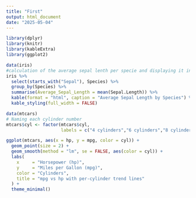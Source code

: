 ```yaml
---
title: "First"
output: html_document
date: "2025-05-04"
---
```


```r
library(dplyr)
library(knitr)
library(kableExtra)
library(ggplot2)

```
```r
data(iris)
#calculation of the average sepal lenth per specie and displaying it in a table
iris %>% 
  select(starts_with("Sepal"), Species) %>% 
  group_by(Species) %>% 
  summarise(Average_Sepal_Length = mean(Sepal.Length)) %>% 
  kable(format = "html", caption = "Average Sepal Length by Species") %>% 
  kable_styling(full_width = FALSE)
```

```r
data(mtcars)
# Naming each cylinder number 
mtcars$cyl <- factor(mtcars$cyl,
                     labels = c("4 cylinders","6 cylinders","8 cylinders"))

ggplot(mtcars, aes(x = hp, y = mpg, color = cyl)) +
  geom_point(size = 2) +
  geom_smooth(method = "lm", se = FALSE, aes(color = cyl)) +
  labs(
    x     = "Horsepower (hp)",
    y     = "Miles per Gallon (mpg)",
    color = "Cylinders",
    title = "mpg vs hp with per-cylinder trend lines"
  ) +
  theme_minimal()
```


